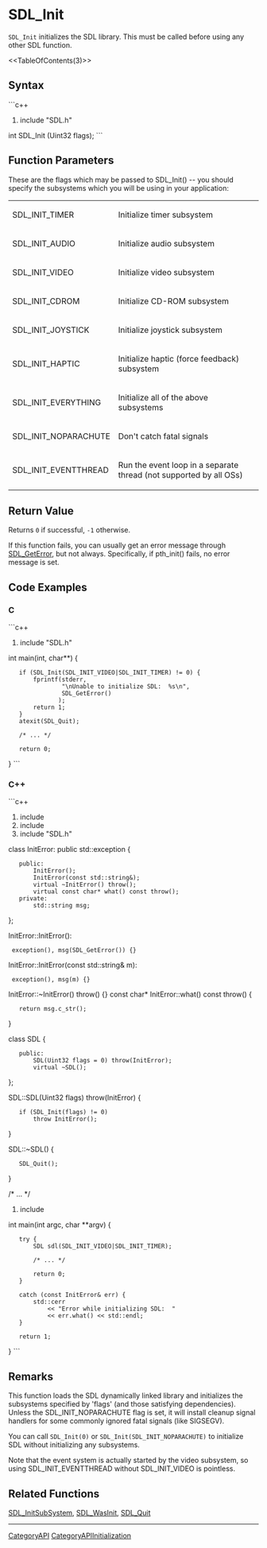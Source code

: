 <!-- pragma disable-camelcase -->

= SDL_Init =
<code>SDL_Init</code> initializes the SDL library.  This must be called before using any other SDL function.

<<TableOfContents(3)>>

== Syntax ==
```c++
#include "SDL.h"

int SDL_Init (Uint32 flags);
```

== Function Parameters ==
These are the flags which may be passed to SDL_Init() -- you should
specify the subsystems which you will be using in your application:

{|
|SDL_INIT_TIMER
|Initialize timer subsystem
|-
|SDL_INIT_AUDIO
|Initialize audio subsystem
|-
|SDL_INIT_VIDEO
|Initialize video subsystem
|-
|SDL_INIT_CDROM
|Initialize CD-ROM subsystem
|-
|SDL_INIT_JOYSTICK
|Initialize joystick subsystem
|-
|SDL_INIT_HAPTIC
|Initialize haptic (force feedback) subsystem
|-
|SDL_INIT_EVERYTHING
|Initialize all of the above subsystems
|-
|SDL_INIT_NOPARACHUTE
|Don't catch fatal signals
|-
|SDL_INIT_EVENTTHREAD
|Run the event loop in a separate thread (not supported by all OSs)
|}

== Return Value ==
Returns <code>0</code> if successful, <code>-1</code> otherwise.

If this function fails, you can usually get an error message through [[SDL_GetError]], but not always.  Specifically, if pth_init() fails, no error message is set.

== Code Examples ==
=== C ===
```c++
#include "SDL.h"

int main(int, char**)  {
    if (SDL_Init(SDL_INIT_VIDEO|SDL_INIT_TIMER) != 0) {
        fprintf(stderr, 
                "\nUnable to initialize SDL:  %s\n", 
                SDL_GetError()
               );
        return 1;
    }
    atexit(SDL_Quit);
  
    /* ... */
  
    return 0;
}
```

=== C++ ===
```c++
#include <exception>
#include <string>
#include "SDL.h"

class InitError: public std::exception {
    public:
        InitError();
        InitError(const std::string&);
        virtual ~InitError() throw();
        virtual const char* what() const throw();
    private:
        std::string msg;
};

InitError::InitError():
  exception(), msg(SDL_GetError()) {}
InitError::InitError(const std::string& m):
  exception(), msg(m) {}
InitError::~InitError() throw() {}
const char* InitError::what() const throw() {
    return msg.c_str();
}

class SDL {
    public:
        SDL(Uint32 flags = 0) throw(InitError);
        virtual ~SDL();
};

SDL::SDL(Uint32 flags) throw(InitError) {
    if (SDL_Init(flags) != 0)
        throw InitError();
}

SDL::~SDL() {
    SDL_Quit();
}

/* ... */

#include <iostream>

int main(int argc, char **argv) {
    try {
        SDL sdl(SDL_INIT_VIDEO|SDL_INIT_TIMER);

        /* ... */

        return 0;
    }

    catch (const InitError& err) {
        std::cerr
            << "Error while initializing SDL:  " 
            << err.what() << std::endl;
    }
    
    return 1;
}
```

== Remarks ==
This function loads the SDL dynamically linked library and initializes 
the subsystems specified by 'flags' (and those satisfying dependencies).
Unless the SDL_INIT_NOPARACHUTE flag is set, it will install cleanup
signal handlers for some commonly ignored fatal signals (like SIGSEGV).

You can call <code>SDL_Init(0)</code> or <code>SDL_Init(SDL_INIT_NOPARACHUTE)</code> to initialize SDL without initializing any subsystems.

Note that the event system is actually started by the video subsystem, so using SDL_INIT_EVENTTHREAD without SDL_INIT_VIDEO is pointless.

== Related Functions ==
[[SDL_InitSubSystem]], [[SDL_WasInit]], [[SDL_Quit]]

----
[[CategoryAPI]]
[[CategoryAPIInitialization]]
